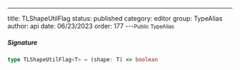 ---
title: TLShapeUtilFlag
status: published
category: editor
group: TypeAlias
author: api
date: 06/23/2023
order: 177
---<Small>Public TypeAlias</Small>




##### Signature


```ts
type TLShapeUtilFlag<T> = (shape: T) => boolean
```

